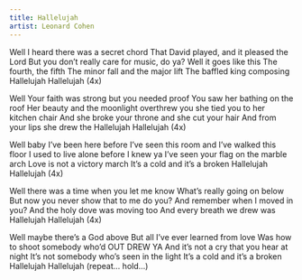 ```yaml
---
title: Hallelujah
artist: Leonard Cohen
---
```


Well I heard there was a secret chord 
That David played, and it pleased the Lord 
But you don't really care for music, do ya? 
Well it goes like this 
The fourth, the fifth 
The minor fall and the major lift 
The baffled king composing Hallelujah 
Hallelujah (4x)

Well Your faith was strong but you needed proof 
You saw her bathing on the roof 
Her beauty and the moonlight overthrew you 
she tied you to her kitchen chair 
And she broke your throne and she cut your hair 
And from your lips she drew the Hallelujah 
Hallelujah (4x)

Well baby I've been here before
I've seen this room and I've walked this floor
I used to live alone before I knew ya 
I've seen your flag on the marble arch
Love is not a victory march 
It's a cold and it's a broken Hallelujah 
Hallelujah (4x)

Well there was a time when you let me know
What's really going on below
But now you never show that to me do you?
And remember when I moved in you?
And the holy dove was moving too
And every breath we drew was Hallelujah
Hallelujah (4x)

Well maybe there's a God above
But all I've ever learned from love
Was how to shoot somebody who'd OUT DREW YA
And it's not a cry that you hear at night
It's not somebody who's seen in the light
It's a cold and it's a broken Hallelujah
Hallelujah (repeat... hold...)

